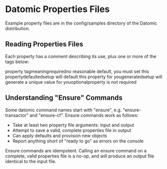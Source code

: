Datomic Properties Files
========================

Example property files are in the config/samples directory of the Datomic distribution.

Reading Properties Files
------------------------

Each property has a comment describing its use, plus one or more of the tags below:

property tagmeaningrequiredno reasonable default, you must set this propertydefaultedsetup will default this property for yougeneratedsetup will generate a unique value for youoptionalproperty is not required



Understanding "Ensure" Commands
-------------------------------

Some datomic command names start with "ensure", e.g. "ensure-transactor" and "ensure-cf". Ensure commands work as follows:

- Take at least two property file arguments: input and output
- Attempt to save a valid, complete properties file in output
- Can apply defaults and provision new objects
- Report anything short of "ready to go" as errors on the console

Ensure commands are idempotent. Calling an ensure command on a complete, valid properties file is a no-op, and will produce an output file identical to the input file.